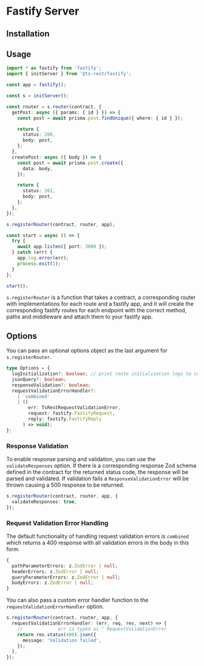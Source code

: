
# Fastify Server

## Installation

<InstallTabs packageName="@ts-rest/fastify" />

## Usage

```typescript
import * as fastify from 'fastify';
import { initServer } from '@ts-rest/fastify';

const app = fastify();

const s = initServer();

const router = s.router(contract, {
  getPost: async ({ params: { id } }) => {
    const post = await prisma.post.findUnique({ where: { id } });

    return {
      status: 200,
      body: post,
    };
  },
  createPost: async ({ body }) => {
    const post = await prisma.post.create({
      data: body,
    });

    return {
      status: 201,
      body: post,
    };
  },
});

s.registerRouter(contract, router, app);

const start = async () => {
  try {
    await app.listen({ port: 3000 });
  } catch (err) {
    app.log.error(err);
    process.exit(1);
  }
};

start();
```

`s.registerRouter` is a function that takes a contract, a corresponding router with implementations for each route and a fastify app, and it will
create the corresponding fastify routes for each endpoint with the correct method, paths and middleware and attach them to your fastify app.

## Options

You can pass an optional options object as the last argument for `s.registerRouter`.

```typescript
type Options = {
  logInitialization?: boolean; // print route initialization logs to console
  jsonQuery?: boolean;
  responseValidation?: boolean;
  requestValidationErrorHandler?:
    | 'combined'
    | ((
        err: TsRestRequestValidationError,
        request: fastify.FastifyRequest,
        reply: fastify.FastifyReply
      ) => void);
};
```

### Response Validation

To enable response parsing and validation, you can use the `validateResponses` option.
If there is a corresponding response Zod schema defined in the contract for the returned status code, the response will be parsed and validated.
If validation fails a `ResponseValidationError` will be thrown causing a 500 response to be returned.

```typescript
s.registerRouter(contract, router, app, {
  validateResponses: true,
});
```

### Request Validation Error Handling

The default functionality of handling request validation errors is `combined` which returns a 400 response with all validation errors in the body in this form.

```typescript
{
  pathParameterErrors: z.ZodError | null;
  headerErrors: z.ZodError | null;
  queryParameterErrors: z.ZodError | null;
  bodyErrors: z.ZodError | null;
}
```

You can also pass a custom error handler function to the `requestValidationErrorHandler` option.

```typescript
s.registerRouter(contract, router, app, {
  requestValidationErrorHandler: (err, req, res, next) => {
    //             err is typed as ^ RequestValidationError
    return res.status(400).json({
      message: 'Validation failed',
    });
  },
});
```
